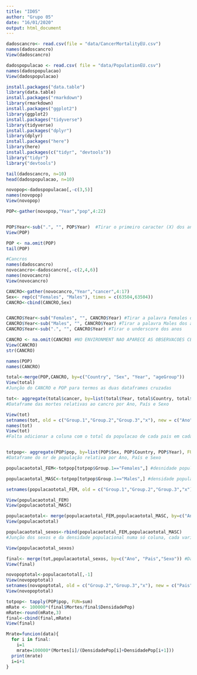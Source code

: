 ```yaml
---
title: "ID05"
author: "Grupo 05"
date: "16/01/2020"
output: html_document
---
```


```r
dadoscancro<- read.csv(file = "data/CancerMortalityEU.csv")
names(dadoscancro)
View(dadoscancro)

```


```r

dadospopulacao <- read.csv( file = "data/PopulationEU.csv")
names(dadospopulacao)
View(dadospopulacao)

```

```r

install.packages("data.table")
library(data.table)
install.packages("rmarkdown")
library(rmarkdown)
install.packages("ggplot2")
library(ggplot2)
install.packages("tidyverse")
library(tidyverse)
install.packages("dplyr")
library(dplyr)
install.packages("here")
library(here)
install.packages(c("tidyr", "devtools"))
library("tidyr")
library("devtools")

```

```r

tail(dadoscancro, n=10)
head(dadospopulacao, n=10)

novopop<-dadospopulacao[,-c(3,5)]
names(novopop)
View(novopop)

POP<-gather(novopop,"Year","pop",4:22)


POP$Year<-sub(".", "", POP$Year)  #Tirar o primeiro caracter (X) dos anos
View(POP)

POP <- na.omit(POP)
tail(POP)

```


```r

#Cancros
names(dadoscancro)
novocancro<-dadoscancro[,-c(2,4,6)]
names(novocancro)
View(novocancro)

CANCRO<-gather(novocancro,"Year","cancer",4:17)
Sex<- rep(c("Females", "Males"), times = c(63504,63504))
CANCRO<-cbind(CANCRO,Sex)


CANCRO$Year<-sub("Females", "", CANCRO$Year) #Tirar a palavra Females dos anos
CANCRO$Year<-sub("Males", "", CANCRO$Year) #Tirar a palavra Males dos anos
CANCRO$Year<-sub(".", "", CANCRO$Year) #Tirar o underscore dos anos

CANCRO <- na.omit(CANCRO) #NO ENVIRONMENT NAO APARECE AS OBSERVACOES CERTAS
View(CANCRO)
str(CANCRO)

```


```r

names(POP)
names(CANCRO)

```


```r

total<-merge(POP,CANCRO, by=c("Country", "Sex", "Year", "ageGroup"))
View(total)
#Junção do CANCRO e POP para termos as duas dataframes cruzadas

tot<- aggregate(total$cancer, by=list(total$Year, total$Country, total$Sex), FUN=sum)
#Dataframe das mortes relativas ao cancro por Ano, País e Sexo

View(tot)
setnames(tot, old = c("Group.1","Group.2","Group.3","x"), new = c("Ano", "Pais", "Sexo","Mortes"))
names(tot)
View(tot)
#Falta adicionar a coluna com o total da populacao de cada pais em cada ano respectivamente


totpop<- aggregate(POP$pop, by=list(POP$Sex, POP$Country, POP$Year), FUN=sum) 
#Dataframe do nr de população relativa por Ano, País e Sexo

populacaototal_FEM<-totpop[totpop$Group.1=="Females",] #desnidade populacional do sexo feminino

populacaototal_MASC<-totpop[totpop$Group.1=="Males",] #densidade populacional do sexo masculino

setnames(populacaototal_FEM, old = c("Group.1","Group.2","Group.3","x"), new = c("Sexo","Pais","Ano", "DensidadePop" ))

View(populacaototal_FEM)
View(populacaototal_MASC)

populacaototal<- merge(populacaototal_FEM,populacaototal_MASC, by=c("Ano", "Pais")) #dataframe com a população por sexo
View(populacaototal)

populacaototal_sexos<-rbind(populacaototal_FEM,populacaototal_MASC) 
#Junção dos sexos e da densidade populacional numa só coluna, cada variável

View(populacaototal_sexos)

final<- merge(tot,populacaototal_sexos, by=c("Ano", "Pais","Sexo")) #Dataframe com a população total e o nr de mortes
View(final)

```

```r

novopoptotal<-populacaototal[,-1]
View(novopoptotal)
setnames(novopoptotal, old = c("Group.2","Group.3","x"), new = c("Pais","Ano", "DensidadePop" ))
View(novopoptotal)

totpop<- tapply(POP$pop, FUN=sum)
mRate <- 100000*(final$Mortes/final$DensidadePop)
mRate<-round(mRate,3)
final<-cbind(final,mRate)
View(final)

Mrate=funcion(data){
  for i in final:
    i=1
    mrate=100000*(Mortes[i]/(DensidadePop[i]+DensidadePop[i+1]))
  print(mrate)
  i=i+1
}




```



